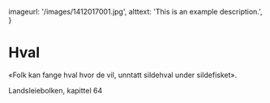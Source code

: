   imageurl: '/images/1412017001.jpg',
  alttext: 'This is an example description.',
}
 
# Hval

«Folk kan fange hval hvor de vil, unntatt sildehval under sildefisket».

Landsleiebolken, kapittel 64
